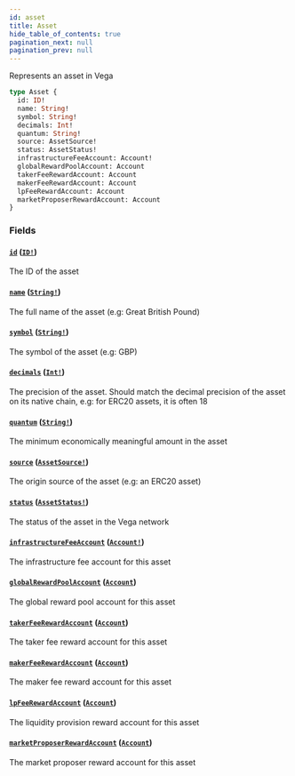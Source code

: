 ```yaml
---
id: asset
title: Asset
hide_table_of_contents: true
pagination_next: null
pagination_prev: null
---
```



Represents an asset in Vega

```graphql
type Asset {
  id: ID!
  name: String!
  symbol: String!
  decimals: Int!
  quantum: String!
  source: AssetSource!
  status: AssetStatus!
  infrastructureFeeAccount: Account!
  globalRewardPoolAccount: Account
  takerFeeRewardAccount: Account
  makerFeeRewardAccount: Account
  lpFeeRewardAccount: Account
  marketProposerRewardAccount: Account
}
```


### Fields

#### [`id`](#) ([`ID!`](/docs/testnet/graphql/scalars/id))

The ID of the asset


#### [`name`](#) ([`String!`](/docs/testnet/graphql/scalars/string))

The full name of the asset (e.g: Great British Pound)


#### [`symbol`](#) ([`String!`](/docs/testnet/graphql/scalars/string))

The symbol of the asset (e.g: GBP)


#### [`decimals`](#) ([`Int!`](/docs/testnet/graphql/scalars/int))

The precision of the asset. Should match the decimal precision of the asset on its native chain, e.g: for ERC20 assets, it is often 18


#### [`quantum`](#) ([`String!`](/docs/testnet/graphql/scalars/string))

The minimum economically meaningful amount in the asset


#### [`source`](#) ([`AssetSource!`](/docs/testnet/graphql/unions/asset-source))

The origin source of the asset (e.g: an ERC20 asset)


#### [`status`](#) ([`AssetStatus!`](/docs/testnet/graphql/enums/asset-status))

The status of the asset in the Vega network


#### [`infrastructureFeeAccount`](#) ([`Account!`](/docs/testnet/graphql/objects/account))

The infrastructure fee account for this asset


#### [`globalRewardPoolAccount`](#) ([`Account`](/docs/testnet/graphql/objects/account))

The global reward pool account for this asset


#### [`takerFeeRewardAccount`](#) ([`Account`](/docs/testnet/graphql/objects/account))

The taker fee reward account for this asset


#### [`makerFeeRewardAccount`](#) ([`Account`](/docs/testnet/graphql/objects/account))

The maker fee reward account for this asset


#### [`lpFeeRewardAccount`](#) ([`Account`](/docs/testnet/graphql/objects/account))

The liquidity provision reward account for this asset


#### [`marketProposerRewardAccount`](#) ([`Account`](/docs/testnet/graphql/objects/account))

The market proposer reward account for this asset




